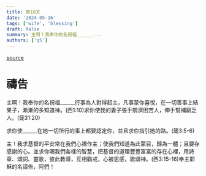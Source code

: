 ```yaml
---
title: 第16天
date: '2024-05-16'
tags: ['wife', 'blessing']
draft: false
summary: 主啊！我奉你的名祝福______...
authors: ['q5']
---
```


[source](https://q5help.me/faith/Prayforwife31Days.jsp)

# 禱告


主啊！我奉你的名祝福______行事為人對得起主，凡事蒙你喜悅，在一切善事上結果子，漸漸的多知道神。(西1:10)求你使我的妻子張手賙濟困苦人，伸手幫補窮乏人。(箴31:20)

求你使______在她一切所行的事上都要認定你，並且求你指引她的路。(箴3:5-6)

主！我求基督的平安常在我們心裡作主；使我們知道為此蒙召，歸為一體；且要存感謝的心。並求你賜我們各樣的智慧，把基督的道理豐豐富富的存在心裡，用詩章、頌詞、靈歌，彼此教導，互相勸戒，心被恩感，歌頌神。(西3:15-16)奉主耶穌的名禱告，阿們！
